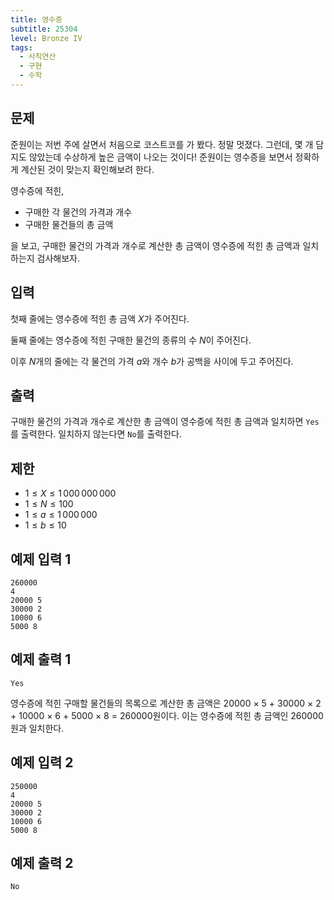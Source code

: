```yaml
---
title: 영수증
subtitle: 25304
level: Bronze IV
tags:
  - 사칙연산
  - 구현
  - 수학
---
```


## 문제

준원이는 저번 주에 살면서 처음으로 코스트코를 가 봤다. 정말 멋졌다. 그런데, 몇 개 담지도 않았는데 수상하게 높은 금액이 나오는 것이다! 준원이는 영수증을 보면서 정확하게 계산된 것이 맞는지 확인해보려 한다.

영수증에 적힌,

- 구매한 각 물건의 가격과 개수
- 구매한 물건들의 총 금액

을 보고, 구매한 물건의 가격과 개수로 계산한 총 금액이 영수증에 적힌 총 금액과 일치하는지 검사해보자.

## 입력

첫째 줄에는 영수증에 적힌 총 금액 $X$가 주어진다.

둘째 줄에는 영수증에 적힌 구매한 물건의 종류의 수 $N$이 주어진다.

이후 $N$개의 줄에는 각 물건의 가격 $a$와 개수 $b$가 공백을 사이에 두고 주어진다.

## 출력

구매한 물건의 가격과 개수로 계산한 총 금액이 영수증에 적힌 총 금액과 일치하면 `Yes`를 출력한다. 일치하지 않는다면 `No`를 출력한다.

## 제한

- $1 ≤ X ≤ 1\,000\,000\,000$
- $1 ≤ N ≤ 100$
- $1 ≤ a ≤ 1\,000\,000$
- $1 ≤ b ≤ 10$

## 예제 입력 1

```
260000
4
20000 5
30000 2
10000 6
5000 8
```

## 예제 출력 1

```
Yes
```

영수증에 적힌 구매할 물건들의 목록으로 계산한 총 금액은 20000 × 5 + 30000 × 2 + 10000 × 6 + 5000 × 8 = 260000원이다. 이는 영수증에 적힌 총 금액인 260000원과 일치한다.

## 예제 입력 2

```
250000
4
20000 5
30000 2
10000 6
5000 8
```

## 예제 출력 2

```
No
```
